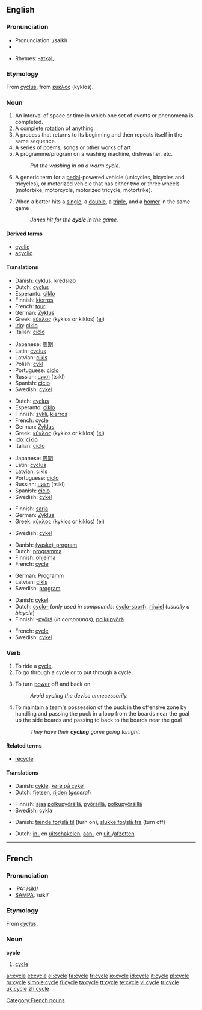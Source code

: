 {{wikipedia}}
==English==

===Pronunciation===
* Pronunciation: /saikl/
*{{audio|en-us-cycle.ogg|Audio (US)}}

* Rhymes: [[Rhymes:English:-aɪkəl|-aɪkəl]],

===Etymology===
From {{LL.}} [[cyclus]], from {{ΑGr.}} [[κύκλος]] (kyklos).

===Noun===
{{en-noun}}

# An interval of space or time in which one set of events or phenomena is completed.
# A complete [[rotation]] of anything.
# A process that returns to its beginning and then repeats itself in the same sequence.
# A series of poems, songs or other works of art
# A programme/program on a washing machine, dishwasher, etc.
#: ''Put the washing in on a warm cycle.''
# A generic term for a [[pedal]]-powered vehicle (unicycles, bicycles and tricycles), or motorized vehicle that has either two or three wheels (motorbike, motorcycle, motorized tricycle, motortrike).
# {{baseball}} When a batter hits a [[single]], a [[double]], a [[triple]], and a [[homer]] in the same game
#: ''Jones hit for the '''cycle''' in the game.''

====Derived terms====
* [[cyclic]]
* [[acyclic]]

====Translations====
{{trans-top|complete rotation}}
*Danish: [[cyklus]], [[kredsløb]]
*Dutch: [[cyclus]] {{m}}
*Esperanto: [[ciklo]]
*Finnish: [[kierros]]
*French: [[tour]] {{m}}
*German: [[Zyklus]] {{m}}
*Greek: [[κύκλος]] (kyklos or kiklos) {{m}} ([[:el:Κύκλος|el]])
*[[Ido]]: [[ciklo]] {{m}}
*Italian: [[ciclo]] {{m}}
{{trans-mid}}
*Japanese: [[周期]] <!--()-->
*Latin: [[cyclus]] {{m}}
*Latvian: [[cikls]] {{m}}
*Polish: [[cykl]] {{m}}
*Portuguese: [[ciclo]] {{m}}
*Russian: [[цикл]] (tsikl)
*Spanish: [[ciclo]] {{m}}
*Swedish: [[cykel]] {{c}}
{{trans-bottom}}

{{trans-top|process}}
*Dutch: [[cyclus]] {{m}}
*Esperanto: [[ciklo]]
*Finnish: [[sykli]], [[kierros]]
*French: [[#French|cycle]] {{m}}
*German: [[Zyklus]] {{m}}
*Greek: [[κύκλος]] (kyklos or kiklos) {{m}} ([[:el:Κύκλος|el]])
*[[Ido]]: [[ciklo]] {{m}}
*Italian: [[ciclo]] {{m}}
{{trans-mid}}
*Japanese: [[周期]]<!-- ()-->
*Latin: [[cyclus]] {{m}}
*Latvian: [[cikls]] {{m}}
*Portuguese: [[ciclo]] {{m}}
*Russian: [[цикл]] (tsikl)
*Spanish: [[ciclo]] {{m}}
*Swedish: [[cykel]] {{c}}
{{trans-bottom}}

{{trans-top|series of poems etc.}}
*Finnish: [[sarja]]
*German: [[Zyklus]] {{m}}
*Greek: [[κύκλος]] (kyklos or kiklos) {{m}} ([[:el:Κύκλος|el]])
{{trans-mid}}
*Swedish: [[cykel]] {{c}}
{{trans-bottom}}

{{trans-top|program on a washing machine}}
*Danish: [[(vaske)-program]]
*Dutch: [[programma]] {{n}}
*Finnish: [[ohjelma]]
*French: [[#French|cycle]] {{m}}
{{trans-mid}}
*German: [[Programm]] {{n}}
*Latvian: [[cikls]] {{m}}
*Swedish: [[program]] {{n}}
{{trans-bottom}}

{{trans-top|vehicle}}
*Danish: [[cykel]]
*Dutch: [[cyclo-]] (''only used in compounds'': [[cyclo-sport]]), [[rijwiel]] {{n}} (''usually a bicycle'')
*Finnish: -[[pyörä]] (''in compounds''), [[polkupyörä]]
{{trans-mid}}
*French: [[#French|cycle]] {{m}}
*Swedish: [[cykel]] {{c}}
{{trans-bottom}}

===Verb===
{{en-verb|cycl|ing}}

# To ride a [[#Noun|cycle]].
# To go through a cycle or to put through a cycle.
# {{electronics}} To turn [[power]] off and back on
#: ''Avoid cycling the device unnecessarily.''
# {{icehockey}} To maintain a team's possession of the puck in the offensive zone by handling and passing the puck in a loop from the boards near the goal up the side boards and passing to back to the boards near the goal
#: ''They have their '''cycling''' game going tonight.''

====Related terms====
*[[recycle]]

====Translations====
{{trans-top|to ride a cycle}}
*Danish: [[cykle]], [[køre på cykel]]
*Dutch: [[fietsen]], [[rijden]] (''general'')
{{trans-mid}}
*Finnish: [[ajaa]] [[polkupyörä]]llä, [[pyöräillä]], [[polkupyöräillä]]
*Swedish: [[cykla]]
{{trans-bottom}}

{{trans-top|to go through a cycle or to put through a cycle}}
{{trans-mid}}
{{trans-bottom}}

{{trans-top|to turn power off and back on}}
*Danish: [[tænde for]]/[[slå til]] (turn on), [[slukke for]]/[[slå fra]] (turn off)
{{trans-mid}}
*Dutch: [[inschakelen|in-]] en [[uitschakelen]], [[aanzetten|aan-]] en [[uitzetten|uit-]]/[[afzetten]]
{{trans-bottom}}

----

==French==

===Pronunciation===
*[[w:IPA|IPA]]: /sikl/
*[[w:SAMPA|SAMPA]]: /sikl/

===Etymology===
From {{LL.}} ''[[cyclus]]''.

===Noun===
'''cycle''' {{m}}

# [[#English|cycle]]

[[Category:French nouns]]

[[ar:cycle]]
[[et:cycle]]
[[el:cycle]]
[[fa:cycle]]
[[fr:cycle]]
[[io:cycle]]
[[id:cycle]]
[[it:cycle]]
[[pl:cycle]]
[[ru:cycle]]
[[simple:cycle]]
[[fi:cycle]]
[[ta:cycle]]
[[tt:cycle]]
[[te:cycle]]
[[vi:cycle]]
[[tr:cycle]]
[[uk:cycle]]
[[zh:cycle]]